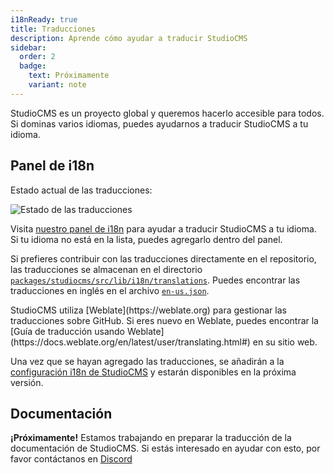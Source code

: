 ```yaml
---
i18nReady: true
title: Traducciones
description: Aprende cómo ayudar a traducir StudioCMS
sidebar:
  order: 2
  badge:
    text: Próximamente
    variant: note
---
```



StudioCMS es un proyecto global y queremos hacerlo accesible para todos. Si dominas varios idiomas, puedes ayudarnos a traducir StudioCMS a tu idioma.

## Panel de i18n

Estado actual de las traducciones:

<img src="https://i18n.studiocms.dev/widget/studiocms/horizontal-auto.svg" alt="Estado de las traducciones" />

Visita [nuestro panel de i18n](https://i18n.studiocms.dev) para ayudar a traducir StudioCMS a tu idioma. Si tu idioma no está en la lista, puedes agregarlo dentro del panel.

Si prefieres contribuir con las traducciones directamente en el repositorio, las traducciones se almacenan en el directorio [`packages/studiocms/src/lib/i18n/translations`](https://github.com/withstudiocms/studiocms/tree/main/packages/studiocms/src/lib/i18n/translations/). Puedes encontrar las traducciones en inglés en el archivo [`en-us.json`](https://github.com/withstudiocms/studiocms/blob/main/packages/studiocms/src/lib/i18n/translations/en-us.json).

<ReadMore>
StudioCMS utiliza [Weblate](https://weblate.org) para gestionar las traducciones sobre GitHub. Si eres nuevo en Weblate, puedes encontrar la [Guía de traducción usando Weblate](https://docs.weblate.org/en/latest/user/translating.html#) en su sitio web.
</ReadMore>

Una vez que se hayan agregado las traducciones, se añadirán a la [configuración i18n de StudioCMS](https://github.com/withstudiocms/studiocms/blob/main/packages/studiocms/src/lib/i18n/index.ts#L8) y estarán disponibles en la próxima versión.

## Documentación

**¡Próximamente!** Estamos trabajando en preparar la traducción de la documentación de StudioCMS. Si estás interesado en ayudar con esto, por favor contáctanos en [Discord](https://chat.studiocms.dev)